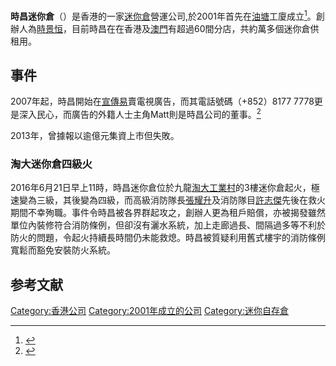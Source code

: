'''時昌迷你倉'''（{{lang-en|SC Storage}}）是香港的一家[[迷你倉|迷你倉]]營運公司,於2001年首先在[[油塘|油塘]]工廈成立<ref name="MyUser_Nextplus.nextmedia.com_June_23_2016c">{{cite web |url=http://nextplus.nextmedia.com/news/latest/20160622/405279 |title=時昌迷你倉大火 創辦人1萬蚊創業 靠屎橋上位｜壹週Plus｜Next Plus |newspaper=Nextplus.nextmedia.com |date= |author= |accessdate=June 23, 2016 |archive-date=2017-06-08 |archive-url=https://web.archive.org/web/20170608065112/http://nextplus.nextmedia.com/news/latest/20160622/405279 |dead-url=no }}</ref>。創辦人為[[時景恒|時景恒]]，目前時昌在在香港及[[澳門|澳門]]有超過60間分店，共約萬多個迷你倉供租用。

==事件==
2007年起，時昌開始在[[宣傳易|宣傳易]]賣電視廣告，而其電話號碼（+852）8177 7778更是深入民心，而廣告的外籍人士主角Matt則是時昌公司的董事。<ref name="MyUser_Topick.hket.com_June_23_2016c">{{cite web |url=http://topick.hket.com/article/1449333/%E6%99%82%E6%98%8C%E8%BF%B7%E4%BD%A0%E5%80%89%E4%B8%89%E7%B4%9A%E7%81%AB%20%20%20%20%20%20%20%E8%90%BD%E9%9B%A3%E5%AF%8C%E4%BA%8C%E4%BB%A31%E8%90%AC%E5%85%83%E5%89%B5%E7%AB%8B%E8%BF%B7%E4%BD%A0%E5%80%89%E7%8E%8B%E5%9C%8B |title=時昌迷你倉三級火 落難富二代1萬元創立迷你倉王國 - 香港經濟日報 - TOPick - 新聞 - 社會 - D160621 |newspaper=Topick.hket.com |date= |author= |accessdate=June 23, 2016 |archive-date=2020-05-10 |archive-url=https://web.archive.org/web/20200510214427/https://topick.hket.com/article/1449333/%E6%99%82%E6%98%8C%E8%BF%B7%E4%BD%A0%E5%80%89%E4%B8%89%E7%B4%9A%E7%81%AB%20%20%20%20%20%20%20%E8%90%BD%E9%9B%A3%E5%AF%8C%E4%BA%8C%E4%BB%A31%E8%90%AC%E5%85%83%E5%89%B5%E7%AB%8B%E8%BF%B7%E4%BD%A0%E5%80%89%E7%8E%8B%E5%9C%8B |dead-url=no }}</ref>

2013年，曾據報以逾億元集資上市但失敗。

===淘大迷你倉四級火===
{{main|淘大工業村迷你倉大火}}
2016年6月21日早上11時，時昌迷你倉位於九龍[[淘大工業村|淘大工業村]]的3樓迷你倉起火，極速變為三級，其後變為四級，而高級消防隊長[[張耀升|張耀升]]及消防隊目[[許志傑|許志傑]]先後在救火期間不幸殉職。事件令時昌被各界群起攻之，創辦人更為租戶賠償，亦被揭發雖然單位內裝修符合消防條例，但卻沒有灑水系統，加上走廊過長、間隔過多等不利於防火的問題，令起火持續長時間仍未能救熄。時昌被質疑利用舊式樓宇的消防條例寬鬆而豁免安裝防火系統。

==参考文献==
{{reflist}}

[[Category:香港公司|Category:香港公司]]
[[Category:2001年成立的公司|Category:2001年成立的公司]]
[[Category:迷你自存倉|Category:迷你自存倉]]